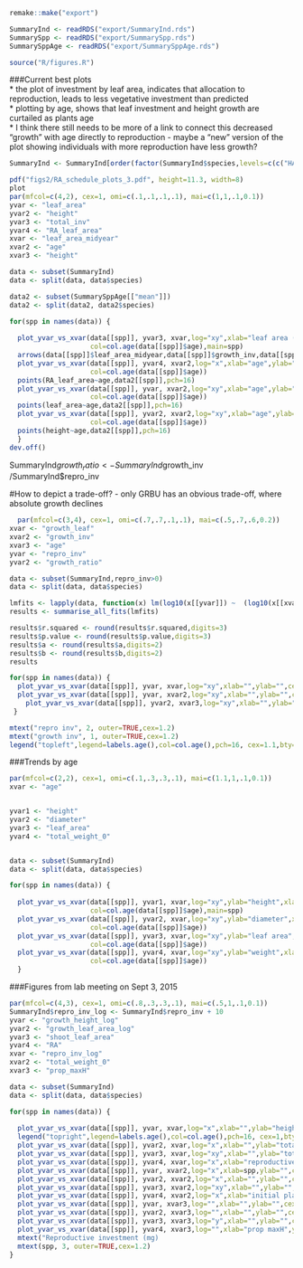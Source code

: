 ```r
remake::make("export")

SummaryInd <- readRDS("export/SummaryInd.rds")
SummarySpp <- readRDS("export/SummarySpp.rds")
SummarySppAge <- readRDS("export/SummarySppAge.rds")

source("R/figures.R")
```

###Current best plots  
* the plot of investment by leaf area, indicates that allocation to reproduction, leads to less vegetative investment than predicted  
* plotting by age, shows that leaf investment and height growth are curtailed as plants age  
* I think there still needs to be more of a link to connect this decreased "growth" with age directly to reproduction - maybe a "new" version of the plot showing individuals with more reproduction have less growth?
```r
SummaryInd <- SummaryInd[order(factor(SummaryInd$species,levels=c(c("HATE","PELA","BAER","PEPU","LEES","EPMI","COER","PUTU","PHPH","GRBU","GRSP","HEPU","PILI","BOLE")))),]

pdf("figs2/RA_schedule_plots_3.pdf", height=11.3, width=8)
plot
par(mfcol=c(4,2), cex=1, omi=c(.1,.1,.1,.1), mai=c(1,1,.1,0.1)) 
yvar <- "leaf_area"
yvar2 <- "height"
yvar3 <- "total_inv"
yvar4 <- "RA_leaf_area"
xvar <- "leaf_area_midyear"
xvar2 <- "age"
xvar3 <- "height"

data <- subset(SummaryInd)
data <- split(data, data$species)

data2 <- subset(SummarySppAge[["mean"]])
data2 <- split(data2, data2$species)

for(spp in names(data)) {
  
  plot_yvar_vs_xvar(data[[spp]], yvar3, xvar,log="xy",xlab="leaf area (midyear)",ylab="total investment (mg)",cex=1.1,
                    col=col.age(data[[spp]]$age),main=spp)
  arrows(data[[spp]]$leaf_area_midyear,data[[spp]]$growth_inv,data[[spp]]$leaf_area_midyear,data[[spp]]$total_inv,length = 0, angle = 30, code = 2, col = "black",lwd=1)
  plot_yvar_vs_xvar(data[[spp]], yvar4, xvar2,log="x",xlab="age",ylab="RA",cex=1.1,ylim=c(0,1.4),
                    col=col.age(data[[spp]]$age))
  points(RA_leaf_area~age,data2[[spp]],pch=16)
  plot_yvar_vs_xvar(data[[spp]], yvar, xvar2,log="xy",xlab="age",ylab="final leaf area",cex=1.1,
                    col=col.age(data[[spp]]$age))
  points(leaf_area~age,data2[[spp]],pch=16)
  plot_yvar_vs_xvar(data[[spp]], yvar2, xvar2,log="xy",xlab="age",ylab="height",cex=1.1,
                    col=col.age(data[[spp]]$age))
  points(height~age,data2[[spp]],pch=16)
  }
dev.off()
```
SummaryInd$growth_ratio <- SummaryInd$growth_inv /SummaryInd$repro_inv
         
#How to depict a trade-off?
- only GRBU has an obvious trade-off, where absolute growth declines
```r
  par(mfcol=c(3,4), cex=1, omi=c(.7,.7,.1,.1), mai=c(.5,.7,.6,0.2)) 
xvar <- "growth_leaf"
xvar2 <- "growth_inv"
xvar3 <- "age"
yvar <- "repro_inv"
yvar2 <- "growth_ratio"

data <- subset(SummaryInd,repro_inv>0)
data <- split(data, data$species)

lmfits <- lapply(data, function(x) lm(log10(x[[yvar]]) ~  (log10(x[[xvar]]))))
results <- summarise_all_fits(lmfits)

results$r.squared <- round(results$r.squared,digits=3)
results$p.value <- round(results$p.value,digits=3)
results$a <- round(results$a,digits=2)
results$b <- round(results$b,digits=2)
results

for(spp in names(data)) {
  plot_yvar_vs_xvar(data[[spp]], yvar, xvar,log="xy",xlab="",ylab="",cex=1.3, main=spp,col=col.age(data[[spp]]$age))
  plot_yvar_vs_xvar(data[[spp]], yvar, xvar2,log="xy",xlab="",ylab="",cex=1.3, main=spp,col=col.age(data[[spp]]$age))
    plot_yvar_vs_xvar(data[[spp]], yvar2, xvar3,log="xy",xlab="",ylab="",cex=1.3, main=spp,col=col.age(data[[spp]]$age))
 }

mtext("repro inv", 2, outer=TRUE,cex=1.2)
mtext("growth inv", 1, outer=TRUE,cex=1.2)
legend("topleft",legend=labels.age(),col=col.age(),pch=16, cex=1.1,bty="n")
```

###Trends by age
```r
par(mfcol=c(2,2), cex=1, omi=c(.1,.3,.3,.1), mai=c(1.1,1,.1,0.1)) 
xvar <- "age"


yvar1 <- "height"
yvar2 <- "diameter"
yvar3 <- "leaf_area"
yvar4 <- "total_weight_0"


data <- subset(SummaryInd)
data <- split(data, data$species)

for(spp in names(data)) {
  
  plot_yvar_vs_xvar(data[[spp]], yvar1, xvar,log="xy",ylab="height",xlab="age",cex=1.3,
                    col=col.age(data[[spp]]$age),main=spp)
  plot_yvar_vs_xvar(data[[spp]], yvar2, xvar,log="xy",ylab="diameter",xlab="age",cex=1.3,
                    col=col.age(data[[spp]]$age))
  plot_yvar_vs_xvar(data[[spp]], yvar3, xvar,log="xy",ylab="leaf area",xlab="age",cex=1.3,
                    col=col.age(data[[spp]]$age))
  plot_yvar_vs_xvar(data[[spp]], yvar4, xvar,log="xy",ylab="weight",xlab="age",cex=1.3,
                    col=col.age(data[[spp]]$age))
  }
```


###Figures from lab meeting on Sept 3, 2015
```r
par(mfcol=c(4,3), cex=1, omi=c(.8,.3,.3,.1), mai=c(.5,1,.1,0.1)) 
SummaryInd$repro_inv_log <- SummaryInd$repro_inv + 10
yvar <- "growth_height_log"
yvar2 <- "growth_leaf_area_log"
yvar3 <- "shoot_leaf_area"
yvar4 <- "RA"
xvar <- "repro_inv_log"
xvar2 <- "total_weight_0"
xvar3 <- "prop_maxH"

data <- subset(SummaryInd)
data <- split(data, data$species)

for(spp in names(data)) {
  
  plot_yvar_vs_xvar(data[[spp]], yvar, xvar,log="x",xlab="",ylab="height increase (log-log)",cex=1.3, col=col.age(data[[spp]]$age))
  legend("topright",legend=labels.age(),col=col.age(),pch=16, cex=1,bty="n")
  plot_yvar_vs_xvar(data[[spp]], yvar2, xvar,log="x",xlab="",ylab="total leaf area increase (log-log)",cex=1.3,col=col.age(data[[spp]]$age))
  plot_yvar_vs_xvar(data[[spp]], yvar3, xvar,log="xy",xlab="",ylab="total shoot leaf area",cex=1.3, col=col.age(data[[spp]]$age))
  plot_yvar_vs_xvar(data[[spp]], yvar4, xvar,log="x",xlab="reproductive investment",ylab="RA",cex=1.3,col=col.age(data[[spp]]$age))
  plot_yvar_vs_xvar(data[[spp]], yvar, xvar2,log="x",xlab=spp,ylab="",cex=1.3, col=col.age(data[[spp]]$age))
  plot_yvar_vs_xvar(data[[spp]], yvar2, xvar2,log="x",xlab="",ylab="",cex=1.3, col=col.age(data[[spp]]$age))
  plot_yvar_vs_xvar(data[[spp]], yvar3, xvar2,log="xy",xlab="",ylab="",cex=1.3, col=col.age(data[[spp]]$age))
  plot_yvar_vs_xvar(data[[spp]], yvar4, xvar2,log="x",xlab="initial plant weight",ylab="",cex=1.3,col=col.age(data[[spp]]$age))
  plot_yvar_vs_xvar(data[[spp]], yvar, xvar3,log="",xlab="",ylab="",cex=1.3, col=col.age(data[[spp]]$age))
  plot_yvar_vs_xvar(data[[spp]], yvar2, xvar3,log="",xlab="",ylab="",cex=1.3,col=col.age(data[[spp]]$age))
  plot_yvar_vs_xvar(data[[spp]], yvar3, xvar3,log="y",xlab="",ylab="",cex=1.3,col=col.age(data[[spp]]$age))
  plot_yvar_vs_xvar(data[[spp]], yvar4, xvar3,log="",xlab="prop maxH",ylab="",cex=1.3,col=col.age(data[[spp]]$age))
  mtext("Reproductive investment (mg)                                                                            initial plant weight                                                                                    prop maxH", 1, line=1,outer=TRUE,cex=1.2)
  mtext(spp, 3, outer=TRUE,cex=1.2)   
}
```